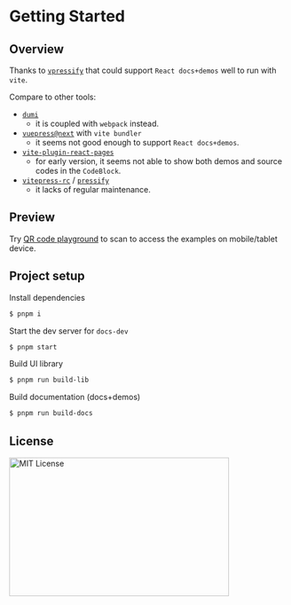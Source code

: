 # Getting Started

## Overview

Thanks to [`vpressify`](https://github.com/v-poc/vpressify) that could support `React docs+demos` well to run with `vite`.

Compare to other tools:

- [`dumi`](https://d.umijs.org/)
  - it is coupled with `webpack` instead.
- [`vuepress@next`](https://github.com/vuepress/vuepress-next) with `vite bundler`
  - it seems not good enough to support `React docs+demos`.
- [`vite-plugin-react-pages`](https://github.com/vitejs/vite-plugin-react-pages)
  - for early version, it seems not able to show both demos and source codes in the `CodeBlock`.
- [`vitepress-rc`](https://github.com/cvnine/vitepress-rc) / [`pressify`](https://github.com/Codpoe/pressify)
  - it lacks of regular maintenance.

## Preview

Try [QR code playground](/en/qr-code) to scan to access the examples on mobile/tablet device.

## Project setup

Install dependencies

```bash
$ pnpm i
```

Start the dev server for `docs-dev`

```bash
$ pnpm start
```

Build UI library

```bash
$ pnpm run build-lib
```

Build documentation (docs+demos)

```bash
$ pnpm run build-docs
```

## License

<img
  src="https://nikoni.top/images/niko-mit-react.png"
  alt="MIT License"
  width="396"
  height="250"
/>

